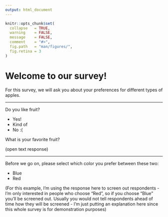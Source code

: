 ```yaml
---
output: html_document
---
```


```r
knitr::opts_chunk$set(
  collapse   = TRUE,
  warning    = FALSE,
  message    = FALSE,
  comment    = "#>",
  fig.path   = "man/figures/",
  fig.retina = 3
)
```

# Welcome to our survey!

For this survey, we will ask you about your preferences for different types of apples.

---

Do you like fruit?

- Yes!
- Kind of
- No :(

What is your favorite fruit?

(open text response)

---

Before we go on, please select which color you prefer between these two:

- Blue
- Red

(For this example, I'm using the response here to screen out respondents - I'm only interested in people who choose "Red", so if you choose "Blue" you'll be screened out. Usually you would not tell respondents ahead of time how they will be screened - I'm just putting an explanation here since this whole survey is for demonstration purposes)
